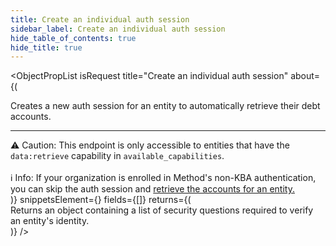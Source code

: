 ```yaml
---
title: Create an individual auth session
sidebar_label: Create an individual auth session
hide_table_of_contents: true
hide_title: true
---
```



<ObjectPropList
  isRequest
  title="Create an individual auth session"
  about={(
    <div>
      Creates a new auth session for an entity to automatically retrieve their
      debt accounts.
      <hr className="dotted-divider" />
      <span className="pill-warning">⚠️ Caution:</span> This endpoint is only
      accessible to entities that have the <code>data:retrieve</code> capability
      in <code>available_capabilities</code>.
      <br/><br/>
      <span className="pill-info">ℹ️ Info:</span> If your organization is
      enrolled in Method's non-KBA authentication, you can skip the auth session
      and <a href="/api/core/accounts/list">retrieve the accounts for an entity.</a>
    </div>
  )}
  snippetsElement={<EntitiesCreateIndividualAuthSession />}
  fields={[]}
  returns={(
    <div>
      Returns an object containing a list of security questions
      required to verify an entity's identity.
    </div>
  )}
/>
